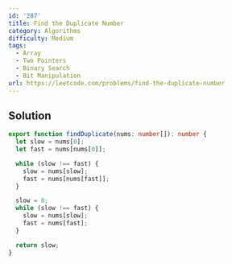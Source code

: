 ```yaml
---
id: '287'
title: Find the Duplicate Number
category: Algorithms
difficulty: Medium
tags:
  - Array
  - Two Pointers
  - Binary Search
  - Bit Manipulation
url: https://leetcode.com/problems/find-the-duplicate-number
---
```


## Solution

```typescript filename="solution.ts" copy
export function findDuplicate(nums: number[]): number {
  let slow = nums[0];
  let fast = nums[nums[0]];

  while (slow !== fast) {
    slow = nums[slow];
    fast = nums[nums[fast]];
  }

  slow = 0;
  while (slow !== fast) {
    slow = nums[slow];
    fast = nums[fast];
  }

  return slow;
}
```
